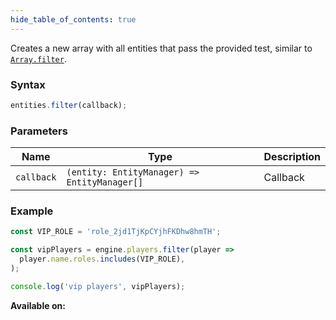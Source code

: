 ```yaml
---
hide_table_of_contents: true
---
```



Creates a new array with all entities that pass the provided test, similar to [`Array.filter`](https://developer.mozilla.org/en-US/docs/Web/JavaScript/Reference/Global_Objects/Array/filter).

### Syntax

```js
entities.filter(callback);
```

### Parameters

| Name       | Type                                         | Description |
| ---------- | -------------------------------------------- | ----------- |
| `callback` | `(entity: EntityManager) => EntityManager[]` | Callback    |

### Example

```js
const VIP_ROLE = 'role_2jd1TjKpCYjhFKDhw8hmTH';

const vipPlayers = engine.players.filter(player =>
  player.name.roles.includes(VIP_ROLE),
);

console.log('vip players', vipPlayers);
```

**Available on:** <ClientTag /> <ServerTag />
